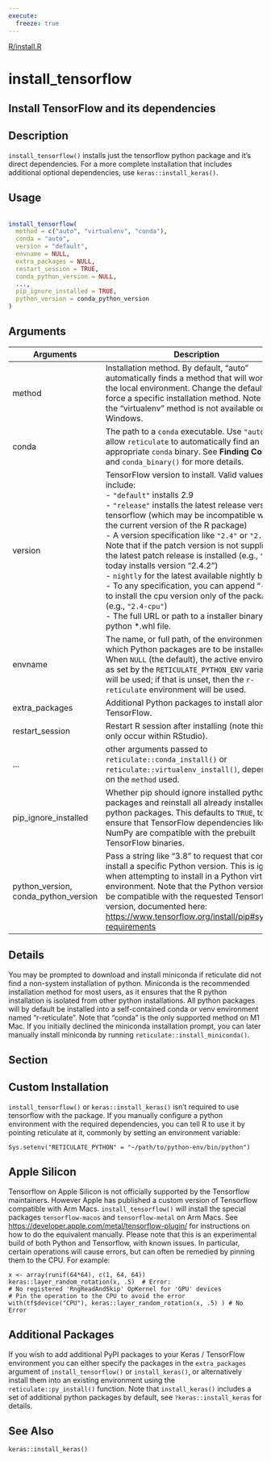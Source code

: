 ```yaml
---
execute:
  freeze: true
---
```


[R/install.R](https://github.com/rstudio/tensorflow//blob/main/R/install.R#L102) 

# install_tensorflow

## Install TensorFlow and its dependencies

## Description
 `install_tensorflow()` installs just the tensorflow python package and it's direct dependencies. For a more complete installation that includes additional optional dependencies, use `keras::install_keras()`. 


## Usage
```r
 
install_tensorflow( 
  method = c("auto", "virtualenv", "conda"), 
  conda = "auto", 
  version = "default", 
  envname = NULL, 
  extra_packages = NULL, 
  restart_session = TRUE, 
  conda_python_version = NULL, 
  ..., 
  pip_ignore_installed = TRUE, 
  python_version = conda_python_version 
) 
```

## Arguments
|Arguments|Description|
|---|---|
| method | Installation method. By default, "auto" automatically finds a method that will work in the local environment. Change the default to force a specific installation method. Note that the "virtualenv" method is not available on Windows. |
| conda | The path to a `conda` executable. Use `"auto"` to allow `reticulate` to automatically find an appropriate `conda` binary. See **Finding Conda** and `conda_binary()` for more details. |
| version | TensorFlow version to install. Valid values include:  <br>- `"default"` installs  2.9 <br>- `"release"` installs the latest release version of tensorflow (which may be incompatible with the current version of the R package) <br>- A version specification like `"2.4"` or `"2.4.0"`. Note that if the patch version is not supplied, the latest patch release is installed (e.g., `"2.4"` today installs version "2.4.2") <br>- `nightly` for the latest available nightly build. <br>- To any specification, you can append "-cpu" to install the cpu version only of the package (e.g., `"2.4-cpu"`) <br>- The full URL or path to a installer binary or python *.whl file.  |
| envname | The name, or full path, of the environment in which Python packages are to be installed. When `NULL` (the default), the active environment as set by the `RETICULATE_PYTHON_ENV` variable will be used; if that is unset, then the `r-reticulate` environment will be used. |
| extra_packages | Additional Python packages to install along with TensorFlow. |
| restart_session | Restart R session after installing (note this will only occur within RStudio). |
| ... | other arguments passed to `reticulate::conda_install()` or `reticulate::virtualenv_install()`, depending on the `method` used. |
| pip_ignore_installed | Whether pip should ignore installed python packages and reinstall all already installed python packages. This defaults to `TRUE`, to ensure that TensorFlow dependencies like NumPy are compatible with the prebuilt TensorFlow binaries. |
| python_version, conda_python_version | Pass a string like "3.8" to request that conda install a specific Python version. This is ignored when attempting to install in a Python virtual environment. Note that the Python version must be compatible with the requested Tensorflow version, documented here: [https://www.tensorflow.org/install/pip#system-requirements](https://www.tensorflow.org/install/pip#system-requirements) |

## Details
 You may be prompted to download and install miniconda if reticulate did not find a non-system installation of python. Miniconda is the recommended installation method for most users, as it ensures that the R python installation is isolated from other python installations. All python packages will by default be installed into a self-contained conda or venv environment named "r-reticulate". Note that "conda" is the only supported method on M1 Mac.  If you initially declined the miniconda installation prompt, you can later manually install miniconda by running `reticulate::install_miniconda()`. 

## Section

## Custom Installation

  `install_tensorflow()` or `keras::install_keras()` isn't required to use tensorflow with the package. If you manually configure a python environment with the required dependencies, you can tell R to use it by pointing reticulate at it, commonly by setting an environment variable:
  
```
Sys.setenv("RETICULATE_PYTHON" = "~/path/to/python-env/bin/python") 
``` 

## Apple Silicon

  Tensorflow on Apple Silicon is not officially supported by the Tensorflow maintainers. However Apple has published a custom version of Tensorflow compatible with Arm Macs. `install_tensorflow()` will install the special packages `tensorflow-macos` and `tensorflow-metal` on Arm Macs. See [https://developer.apple.com/metal/tensorflow-plugin/](https://developer.apple.com/metal/tensorflow-plugin/) for instructions on how to do the equivalent manually. Please note that this is an experimental build of both Python and Tensorflow, with known issues. In particular, certain operations will cause errors, but can often be remedied by pinning them to the CPU. For example:

```
x <- array(runif(64*64), c(1, 64, 64)) 
keras::layer_random_rotation(x, .5)  # Error: 
# No registered 'RngReadAndSkip' OpKernel for 'GPU' devices 
# Pin the operation to the CPU to avoid the error 
with(tf$device("CPU"), keras::layer_random_rotation(x, .5) ) # No Error 
``` 

## Additional Packages

   If you wish to add additional PyPI packages to your Keras / TensorFlow environment you can either specify the packages in the `extra_packages` argument of `install_tensorflow()` or `install_keras()`, or alternatively install them into an existing environment using the `reticulate::py_install()` function. Note that `install_keras()` includes a set of additional python packages by default, see `?keras::install_keras` for details. 




## See Also
 `keras::install_keras()` 
